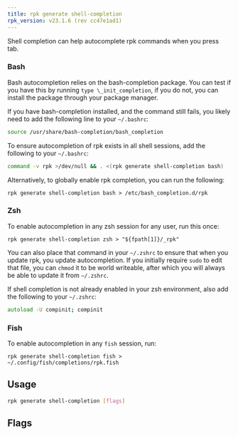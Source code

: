 ```yaml
---
title: rpk generate shell-completion
rpk_version: v23.1.6 (rev cc47e1ad1)
---
```


<head>
  <meta name="title" content="rpk generate shell-completion | Redpanda Docs" />
  <meta name="description" content="rpk generate shell-completion " />
  <link rel="canonical" href="https://docs.redpanda.com/docs/reference/rpk/rpk-generate/rpk-generate-shell-completion/" />
</head>

Shell completion can help autocomplete rpk commands when you press tab.

### Bash

Bash autocompletion relies on the bash-completion package. You can test if you
have this by running `type \_init_completion`, if you do not, you can install
the package through your package manager.

If you have bash-completion installed, and the command still fails, you likely
need to add the following line to your `~/.bashrc`:

```bash
source /usr/share/bash-completion/bash_completion
```

To ensure autocompletion of rpk exists in all shell sessions, add the following
to your `~/.bashrc`:

```bash
command -v rpk >/dev/null && . <(rpk generate shell-completion bash)
```

Alternatively, to globally enable rpk completion, you can run the following:

```
rpk generate shell-completion bash > /etc/bash_completion.d/rpk
```

### Zsh

To enable autocompletion in any zsh session for any user, run this once:

```
rpk generate shell-completion zsh > "${fpath[1]}/_rpk"
```

You can also place that command in your `~/.zshrc` to ensure that when you update
rpk, you update autocompletion. If you initially require `sudo` to edit that
file, you can `chmod` it to be world writeable, after which you will always be
able to update it from `~/.zshrc`.

If shell completion is not already enabled in your zsh environment, also
add the following to your `~/.zshrc`:

```zsh
autoload -U compinit; compinit
```

### Fish

To enable autocompletion in any `fish` session, run:

```fish
rpk generate shell-completion fish > ~/.config/fish/completions/rpk.fish
```

## Usage

```bash
rpk generate shell-completion [flags]
```

## Flags

<!--
[cols=",,",]
|===
|*Value* |*Type* |*Description*
|-h, --help |- |Help for shell-completion.
|-v, --verbose |- |Enable verbose logging (default `false`).
|===

-->
